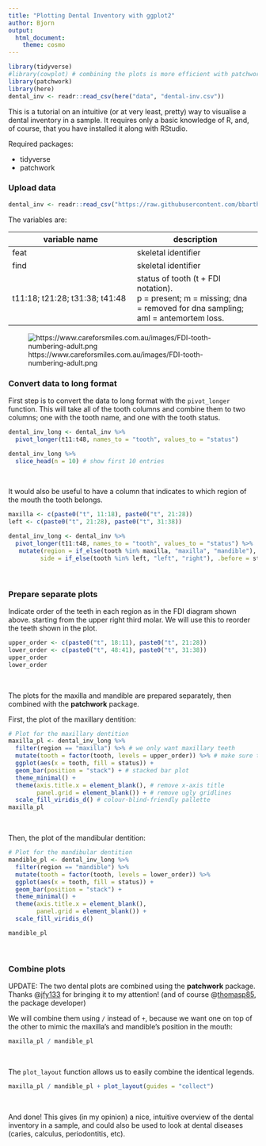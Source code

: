 ```yaml
---
title: "Plotting Dental Inventory with ggplot2"
author: Bjorn
output: 
  html_document: 
    theme: cosmo
---
```


```r
library(tidyverse)
#library(cowplot) # combining the plots is more efficient with patchwork
library(patchwork)
library(here)
dental_inv <- readr::read_csv(here("data", "dental-inv.csv"))
```

This is a tutorial on an intuitive (or at very least, pretty) way to visualise a
dental inventory in a sample. It requires only a basic knowledge of R, and, of
course, that you have installed it along with RStudio.

Required packages:

- tidyverse
- patchwork

### Upload data

```r
dental_inv <- readr::read_csv("https://raw.githubusercontent.com/bbartholdy/dental-inv-plot/main/data/dental-inv.csv")
```

The variables are:

| variable name | description |
|----|----|
| feat | skeletal identifier |
| find | skeletal identifier |
| t11:18; t21:28; t31:38; t41:48 | status of tooth (t + FDI notation). <br> p = present; m = missing; dna = removed for dna sampling; aml = antemortem loss. |

![https://www.careforsmiles.com.au/images/FDI-tooth-numbering-adult.png](./img/FDI-tooth-numbering-adult.png)

### Convert data to long format

First step is to convert the data to long format with the `pivot_longer` function.
This will take all of the tooth columns and combine them to two columns; one with
the tooth name, and one with the tooth status.

```r
dental_inv_long <- dental_inv %>%
  pivot_longer(t11:t48, names_to = "tooth", values_to = "status")
```

```r
dental_inv_long %>%
  slice_head(n = 10) # show first 10 entries
```

<br>

It would also be useful to have a column that indicates to which region of the 
mouth the tooth belongs.

```r
maxilla <- c(paste0("t", 11:18), paste0("t", 21:28))
left <- c(paste0("t", 21:28), paste0("t", 31:38))

dental_inv_long <- dental_inv %>%
  pivot_longer(t11:t48, names_to = "tooth", values_to = "status") %>%
   mutate(region = if_else(tooth %in% maxilla, "maxilla", "mandible"), 
         side = if_else(tooth %in% left, "left", "right"), .before = status)
```

<br>

### Prepare separate plots

Indicate order of the teeth in each region as in the FDI diagram shown above. 
starting from the upper right third molar. We will use this to reorder the 
teeth shown in the plot.

```r
upper_order <- c(paste0("t", 18:11), paste0("t", 21:28))
lower_order <- c(paste0("t", 48:41), paste0("t", 31:38))
upper_order
lower_order
```

<br>

The plots for the maxilla and mandible are prepared separately, then combined
with the **patchwork** package.

First, the plot of the maxillary dentition:

```r
# Plot for the maxillary dentition
maxilla_pl <- dental_inv_long %>%
  filter(region == "maxilla") %>% # we only want maxillary teeth
  mutate(tooth = factor(tooth, levels = upper_order)) %>% # make sure the order on the plot is according to the order the teeth are positioned in the mouth
  ggplot(aes(x = tooth, fill = status)) +
  geom_bar(position = "stack") + # stacked bar plot
  theme_minimal() +
  theme(axis.title.x = element_blank(), # remove x-axis title
        panel.grid = element_blank()) + # remove ugly gridlines
  scale_fill_viridis_d() # colour-blind-friendly pallette
maxilla_pl
```

<br>

Then, the plot of the mandibular dentition:

```r
# Plot for the mandibular dentition
mandible_pl <- dental_inv_long %>%
  filter(region == "mandible") %>%
  mutate(tooth = factor(tooth, levels = lower_order)) %>%
  ggplot(aes(x = tooth, fill = status)) +
  geom_bar(position = "stack") +
  theme_minimal() +
  theme(axis.title.x = element_blank(),
        panel.grid = element_blank()) +
  scale_fill_viridis_d()

mandible_pl
```

<br>

### Combine plots

UPDATE: The two dental plots are combined using the **patchwork** package. 
Thanks @[jfy133](https://twitter.com/jfy133) for bringing it to my 
attention! (and of course @[thomasp85](https://twitter.com/thomasp85), the 
package developer)

We will combine them using `/` instead of `+`, because we want one on top of the
other to mimic the maxilla's and mandible's position in the mouth:

```r
maxilla_pl / mandible_pl
```

<br>

The `plot_layout` function allows us to easily combine the identical
legends. 

```r
maxilla_pl / mandible_pl + plot_layout(guides = "collect")
```

<br>

And done! This gives (in my opinion) a nice, intuitive overview of the dental
inventory in a sample, and could also be used to look at dental diseases 
(caries, calculus, periodontitis, etc).